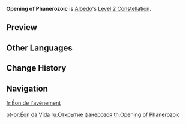 {{Constellation Infobox
|image       = Constellation Opening of Phanerozoic.png
|description = Transient Blossoms generated by [[Abiogenesis: Solar Isotoma]] grant Albedo Fatal Reckoning for 30s:
*Unleashing [[Rite of Progeniture: Tectonic Tide]] consumes all stacks of Fatal Reckoning. Each stack of Fatal Reckoning consumed increases the DMG dealt by Fatal Blossoms and Rite of Progeniture: Tectonic Tide's burst DMG by 30% of Albedo's DEF.
*This effect stacks up to 4 times.
|level       = 2
|character   = Albedo
|scale_att1  = DEF
|utility1    = Flat DMG Increase
|utility2    = Elemental Burst DMG Increase
}}
'''Opening of Phanerozoic''' is [[Albedo]]'s [[Level 2 Constellation]].
<!--
==Gameplay Notes==
-->
==Preview==
{{Preview
|file=Constellation Opening of Phanerozoic
|caption=Stack Indicator
}}

==Other Languages==
{{Other Languages
|en      = Opening of Phanerozoic
|zhs     = 显生之宙
|zhs_rm  = Xiǎnshēng zhī Zhoù
|zht     = 顯生之宙
|zht_rm  = Xiǎnshēng zhī Zhoù
|zh_tl   = Eon of Phanerozoic
|ja      = 顕生の宇宙
|ja_rm   = Kensei no Uchuu
|ja_tl   = Phanerozoic Universe
|ko      = 현생의 누대
|ko_rm   = Hyeonsaeng-ui nudae
|ko_tl   = Phanerozoic Eon
|es      = Eón Fanerozoico
|es_tl   = Phanerozoic Eon
|fr      = Éon de l'avènement
|fr_tl   = Eon of the Advent
|ru      = Открытие фанерозоя
|ru_tl   = Opening of Phanerozoic
|th      = Opening of Phanerozoic
|vi      = Liên Đại Hiển Sinh
|vi_tl   = Phanerozoic Eon
|de      = Zeit des Lebens
|de_tl   = Time of Life
|id      = Opening of Phanerozoic
|pt      = Éon da Vida
|pt_tl   = Eon of Life
}}

==Change History==
{{Change History|1.2}}

==Navigation==
{{Talent Navbox|Albedo}}

[[fr:Éon de l'avènement]]

[[pt-br:Éon da Vida]]
[[ru:Открытие фанерозоя]]
[[th:Opening of Phanerozoic]]